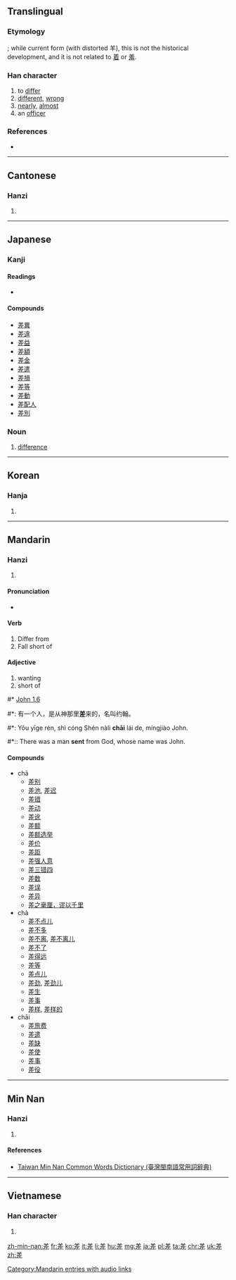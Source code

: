 {{also|着|羞}}
==Translingual==
{{ja-forms|[[差]]|[[差]]|[[差]]}}
===Etymology===
{{liushu|i}}; while current form {{Han compound|羊|工}} (with distorted 羊), this is not the historical development, and it is not related to [[着]] or [[羞]].

===Han character===
{{Han char|rn=48|rad=工|as=07|sn=10|four=8021<sub>1</sub>|canj=廿手一 (TQM)|ids=⿸[[⺶]][[工]]}}

# to [[differ]]
# [[different]], [[wrong]]
# [[nearly]], [[almost]]
# an [[officer]]

===References===
* {{Han ref|kx=0326.020|dkj=08732|dj=0629.120|hdz=10413.040|uh=5DEE|ud=24046|bh=AE74|bd=44660}}

----

==Cantonese==

===Hanzi===
{{yue-hanzi|jyut=[[caa1]], [[caai1]], [[ci1]]|y=cha1, chaai1, chi1}}

# {{defn|lang=yue|sort=工07}}

----

==Japanese==

===Kanji===
{{ja-kanji|grade=4|rs=工07}}

====Readings====
* {{ja-readings|on=[[し]] ([[shi]]), [[さ]] ([[sa]])|kun=[[さす]] ([[差す]], [[sasu]]), [[たがう]] ([[tagau]]), [[たがい]] ([[tagai]])}}

====Compounds====
* [[差異]]
* [[差違]]
* [[差益]]
* [[差額]]
* [[差金]]
* [[差遣]]
* [[差損]]
* [[差等]]
* [[差動]]
* [[差配人]]
* [[差別]]

===Noun===
{{ja-noun|さ}}

# [[difference]]
----

==Korean==

===Hanja===
{{ko-hanja|hangeul=[[차]], [[치]]|rv=cha, chi|mr=ch'a, ch'i}}

# {{defn|lang=ko|sort=工07}}

----

==Mandarin==

===Hanzi===
{{cmn-hanzi|pin=[[chà]] ([[cha4]]), [[chā]] ([[cha1]]), [[chāi]] ([[chai1]]), [[cī]] ([[ci1]]), [[zhào]] ([[zhao4]])|wg=ch'a<sup>4</sup>, ch'a<sup>1</sup>, ch'ai<sup>1</sup>, tz'u<sup>1</sup>, chao<sup>4</sup>}}

# {{defn|lang=cmn|sort=工07}}

====Pronunciation====
* {{audio|zh-chà.ogg|audio}}

====Verb====
{{head|cmn|verb}}

# Differ from
# Fall short of

====Adjective====
{{head|cmn|adjective}}

# wanting
# short of

#* [http://wordproject.org/multi/bi_en_cn_py.htm John 1.6]
#*: 有一个人，是从神那里'''差'''来的，名叫约翰。
#*: Yǒu yīge rén, shì cóng Shén nàli '''chāi''' lái de, míngjiào John.
#*:: There was a man '''sent''' from God, whose name was John. 

====Compounds====
* chā
** [[差别]]
** [[差池]], [[差迟]]
** [[差错]]
** [[差动]]
** [[差讹]]
** [[差额]]
** [[差额选举]]
** [[差价]]
** [[差距]]
** [[差强人意]]
** [[差三错四]]
** [[差数]]
** [[差误]]
** [[差异]]
** [[差之毫厘，谬以千里]]
* chà
** [[差不点儿]]
** [[差不多]]
** [[差不离]], [[差不离儿]]
** [[差不了]]
** [[差得远]]
** [[差等]]
** [[差点儿]]
** [[差劲]], [[差劲儿]]
** [[差生]]
** [[差事]]
** [[差样]], [[差样的]]
* chāi
** [[差旅费]]
** [[差遣]]
** [[差缺]]
** [[差使]]
** [[差事]]
** [[差役]]

[[Category:Mandarin entries with audio links]]

----

==Min Nan==

===Hanzi===
{{nan-hanzi|tlpa=[[tsha]] (tsha<sup>1</sup>), [[tshe]] (tshe<sup>1</sup>), [[tsua̍h]] (tsuah<sup>8</sup>), [[tshai]] (tshai<sup>1</sup>)}}

# {{defn|lang=nan|sort=工07}}

====References====
*[http://twblg.dict.edu.tw/holodict_new/result_detail.jsp?n_no=5911&curpage=1&sample=%E5%B7%AE&radiobutton=1&querytarget=1&limit=20&pagenum=2&rowcount=24 Taiwan Min Nan Common Words Dictionary (臺灣閩南語常用詞辭典)]

----

==Vietnamese==

===Han character===
{{vi-hantu|[[soa]], [[sai]], [[sái]], [[si]], [[sươi]], [[sau]], [[sây]]|rs=工07}}

# {{defn|lang=vi|sort=工07}}

[[zh-min-nan:差]]
[[fr:差]]
[[ko:差]]
[[it:差]]
[[li:差]]
[[hu:差]]
[[mg:差]]
[[ja:差]]
[[pl:差]]
[[ta:差]]
[[chr:差]]
[[uk:差]]
[[zh:差]]